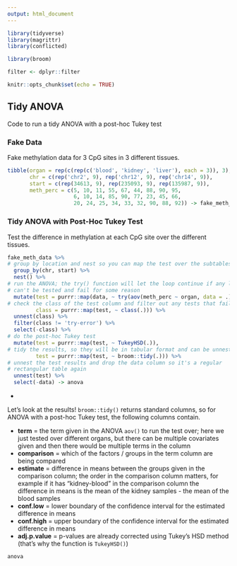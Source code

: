 ```yaml
---
output: html_document
---
```


```r
library(tidyverse)
library(magrittr)
library(conflicted)

library(broom)

filter <- dplyr::filter

knitr::opts_chunk$set(echo = TRUE)
```

## Tidy ANOVA

Code to run a tidy ANOVA with a post-hoc Tukey test

### Fake Data

Fake methylation data for 3 CpG sites in 3 different tissues.

```r
tibble(organ = rep(c(rep(c('blood', 'kidney', 'liver'), each = 3)), 3),
       chr = c(rep('chr2', 9), rep('chr12', 9), rep('chr14', 9)),
       start = c(rep(34613, 9), rep(235093, 9), rep(135987, 9)),
       meth_perc = c(5, 10, 11, 55, 67, 44, 88, 90, 95,
                     6, 10, 14, 85, 90, 77, 23, 45, 66,
                     20, 24, 25, 34, 33, 32, 90, 88, 92)) -> fake_meth_data
```

### Tidy ANOVA with Post-Hoc Tukey Test

Test the difference in methylation at each CpG site over the different tissues.

```r
fake_meth_data %>%
# group by location and nest so you can map the test over the subtables
  group_by(chr, start) %>%
  nest() %>%
# run the ANOVA; the try() function will let the loop continue if any locations
# can't be tested and fail for some reason
  mutate(test = purrr::map(data, ~ try(aov(meth_perc ~ organ, data = .))),
# check the class of the test column and filter out any tests that failed
         class = purrr::map(test, ~ class(.))) %>%
  unnest(class) %>%
  filter(class != 'try-error') %>%
  select(-class) %>%
# do the post-hoc Tukey test
  mutate(test = purrr::map(test, ~ TukeyHSD(.)),
# tidy the results, so they will be in tabular format and can be unnested
         test = purrr::map(test, ~ broom::tidy(.))) %>%
# unnest the test results and drop the data column so it's a regular 
# rectangular table again
  unnest(test) %>%
  select(-data) -> anova
```

-

Let's look at the results! `broom::tidy()` returns standard columns, so for ANOVA with a post-hoc Tukey test, the following columns contain.

- **term** = the term given in the ANOVA `aov()` to run the test over; here we just tested over different organs, but there can be multiple covariates given and then there would be multiple terms in the column
- **comparison** = which of the factors / groups in the term column are being compared
- **estimate** = difference in means between the groups given in the comparison column; the order in the comparison column matters, for example if it has "kidney-blood" in the comparison column the difference in means is the mean of the kidney samples - the mean of the blood samples
- **conf.low** = lower boundary of the confidence interval for the estimated difference in means
- **conf.high** = upper boundary of the confidence interval for the estimated difference in means
- **adj.p.value** = p-values are already corrected using Tukey's HSD method (that's why the function is `TukeyHSD()`)

```r
anova
```


